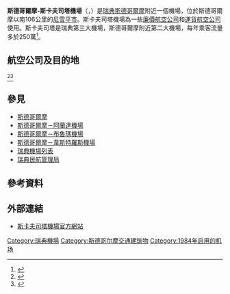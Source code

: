 {{NoteTA
|G1=Popes
}}
{{Infobox Airport
|airport_name = 斯德哥爾摩-斯卡夫司塔機場
|nativename = Stockholm-Skavsta flygplats
|photo = StockholmSkavsta2004.jpg
|IATA = NYO
|ICAO = ESKN
|type = 公用
|owner =
|run by  = [[Abertis|Abertis]]
|city = [[斯德哥爾摩|斯德哥爾摩]]
|distance to city= 斯德哥爾摩─106公里<br/>北雪平─70公里<br/>林雪平─60公里<br/>尼雪平─10公里<br/>厄勒布魯─131公里
|location = [[尼雪平市|尼雪平市]]
| metric-elev = Y
|hub=[[瑞安航空|瑞安航空]]
|elevation=43米
|coordinates = {{coord|58|47|19|N|16|54|44|E|type:airport}}
|website = [http://www.skavsta.se www.skavsta.se]
|metric-rwy = yes
|runway1_heading = 08/26
|runway1_feet =9,442
|runway1_meter = 2,878
|runway1_surface = 瀝青鋪成
|runway2_heading =16/34
|runway2_feet =6,690
|runway2_meter = 2,039
|runway2_surface = 瀝青鋪成
|stat_passenger = 多於250萬
}}
'''斯德哥爾摩-斯卡夫司塔機場'''（{{lang-sv|Stockholm-Skavsta flygplats}}，{{airport codes|NYO|ESKN}}）是[[瑞典|瑞典]][[斯德哥爾摩|斯德哥爾摩]]附近一個機場，位於斯德哥爾摩以南106公里的[[尼雪平市|尼雪平市]]。斯卡夫司塔機場為一些[[廉價航空公司|廉價航空公司]]和[[運貨航空公司|運貨航空公司]]使用。斯卡夫司塔是瑞典第三大機場，斯德哥爾摩附近第二大機場，每年乘客流量多於250萬<ref>{{Cite web |url=http://www.skavsta.se/ |title=http://www.skavsta.se/ |access-date=2010-04-24 |archive-date=2020-11-21 |archive-url=https://web.archive.org/web/20201121074128/https://www.skavsta.se/ |dead-url=no }}</ref>。

== 航空公司及目的地 ==
{{Airport-dest-list
| [[自由鸟航空|自由鸟航空]] | '''季節性包機：''' [[安塔利亚机场|安塔利亞]]
| [[哥得兰航空|哥得兰航空]] <br>{{nowrap|由[[金色航空|金色航空]]运营}} | '''季節性''': [[維斯比機場|維斯比]]
| [[瑞安航空|瑞安航空]] | [[阿利坎特機場|阿利坎特]]，[[巴塞罗那机场|巴塞羅那]]，[[博韋機場|博韋]]，[[卡拉瓦乔国际机场|贝尔加莫]]，[[柏林-舍讷费尔德机场|柏林-舍訥費爾德]]，[[不来梅机场|不來梅]]，[[布達佩斯李斯特·費倫茨國際機場|布達佩斯]]，[[布鲁塞尔南部－沙勒罗瓦机场|沙勒羅瓦]]，[[都柏林机场|都柏林]]，[[愛丁堡機場|愛丁堡]]，[[埃因霍溫機場|埃因霍溫]]，[[大加那利机场|大加那利]]（2013年11月3日开航），[[法兰克福-哈恩机场|法蘭克福-哈恩]]，[[克拉科夫若望保祿二世國際機場|克拉科夫]]，[[伦敦斯坦斯特德机场|倫敦-斯坦斯特德]]，[[吕贝克机场|呂貝克]]，[[馬拉加機場|馬拉加]]，[[馬耳他國際機場|馬耳他]]，[[里加国际机场|里加]]，[[羅馬錢皮諾機場|羅馬-錢皮諾]]，[[塔林倫納特·梅里機場|塔林]]，[[南特内里费机场|南特內里費]]（2013年10月31日開航），[[華沙-莫德林機場|華沙-莫德林]]，[[韦策机场|韋策]] <br>
'''季節性''': [[費爾迪里亞機場|阿爾蓋羅]]，[[安科纳－法尔科纳拉机场|安科納]]，[[貝濟耶機場|貝濟耶]]，[[比亚里茨机场|比亞里茨]]，[[布林迪西機場|布林迪西]]，[[干尼亞揚尼斯·達斯卡洛伊安尼斯國際機場|干尼亞]]，[[法魯機場|法魯]]，[[卡尔斯鲁厄/巴登-巴登机场|卡爾斯魯厄/巴登-巴登]]，[[考那斯機場|考納斯]]，[[马赛普罗旺斯机场|馬賽]]，[[梅明根机场|梅明根]]，[[马略卡岛帕尔马机场|马略卡岛帕尔马]]，[[帕福斯国际机场|帕福斯]]，[[比萨－圣朱斯托机场|比薩]]，[[里耶卡機場|里耶卡]]，[[罗得岛迪亚戈拉斯国际机场|羅得島]]，[[塞萨洛尼基马其顿国际机场|塞薩洛尼基]]，[[特拉帕尼機場|特拉帕尼]]，[[特雷維索機場|特雷維索]]，[[扎達爾機場|扎達爾]]
| [[維茲航空|維茲航空]] | [[貝爾格勒國際機場|貝爾格萊德]]，[[布達佩斯李斯特·費倫茨國際機場|布達佩斯]]，[[格但斯克萊赫·瓦文薩機場|格但斯克]]，[[卡托維茲機場|卡托維茲]]，[[波茲南機場|波茲南]]，[[斯科普里机场|斯科普里]]，[[华沙肖邦机场|華沙-肖邦]]
}}
<ref name=airlines>{{cite web |url=http://www.skavsta.se/en/content/4/93/airline-contact-details.html |title=Airline Contact Details |publisher=Stockholm Skavsta Airport |archiveurl=https://www.webcitation.org/5y0wZAP4m?url=http://www.skavsta.se/en/content/4/93/airline-contact-details.html |archivedate=2011-04-17 |deadurl=yes |accessdate=17 April 2011 }}</ref><ref name=destinations>{{cite web |url=http://www.skavsta.se/en/content/4/97/route-map.html |title=Route Map |publisher=Stockholm Skavsta Airport |archiveurl=https://www.webcitation.org/5y0wIl73o?url=http://www.skavsta.se/en/content/4/97/route-map.html |archivedate=2011-04-17 |deadurl=yes |accessdate=17 April 2011 }}</ref>

==參見== 
*[[斯德哥爾摩|斯德哥爾摩]]
*[[斯德哥爾摩－阿蘭達機場|斯德哥爾摩－阿蘭達機場]]
*[[斯德哥爾摩－布魯瑪機場|斯德哥爾摩－布魯瑪機場]]
*[[斯德哥爾摩－韋斯特羅斯機場|斯德哥爾摩－韋斯特羅斯機場]]
*[[瑞典機場列表|瑞典機場列表]]
*[[瑞典民航管理局|瑞典民航管理局]]

==參考資料==
{{reflist}}

==外部連結==
{{commonscat|Stockholm-Stavsta Airport}}
*[http://www.skavsta.se 斯卡夫司塔機場官方網站] {{Wayback|url=http://www.skavsta.se/ |date=20201121074128 }}


[[Category:瑞典機場|Category:瑞典機場]]
[[Category:斯德哥尔摩交通建筑物|Category:斯德哥尔摩交通建筑物]]
[[Category:1984年启用的机场|Category:1984年启用的机场]]